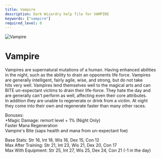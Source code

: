 ```yaml
---
title: Vampire
description: Dark Wizardry help file for VAMPIRE
keywords: ["vampire"]
required_level: 0
---
```


<div className="race-card">
  <div className="race-header">
    <img src="/assets/vampire.png" alt="Vampire" className="race-image" />
    <h1 className="race-title">Vampire</h1>
  </div>

  Vampires are supernatural mutations of a human. Having enhanced abilities  
in the night, such as the ability to drain an opponents life force.  Vampires  
are generally intelligent, fairly agile, wise, and strong, but do not take  
hits very well. Vampires lend themselves well to the magical arts and can  
BITE un-expectant victims to drain their life-force. They hate the day and  
are generally can't perform as well, affecting even their core attributes.  
In addition they are unable to regenerate or drink from a victim. At night  
they come into their own and regenerate faster than many other races.  

Bonuses:  
            +Magic Damage:            remort level + 1% (Night Only)  
            Faster Mana Regeneration  
            Vampire's Bite (saps health and mana from un-expectant foe)  

Base Stats:         Str 16, Int 18, Wis 16, Dex 15, Con 12  
Max After Training: Str 21, Int 23, Wis 21, Dex 20, Con 17  
Max With Equipment: Str 25, Int 27, Wis 25, Dex 24, Con 21 (-1 in the day)
</div>